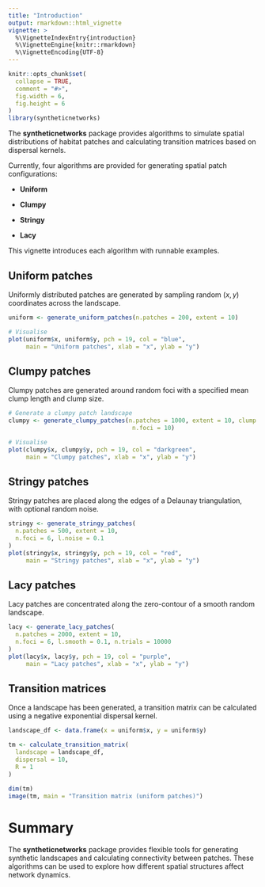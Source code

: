 ```yaml
---
title: "Introduction"
output: rmarkdown::html_vignette
vignette: >
  %\VignetteIndexEntry{introduction}
  %\VignetteEngine{knitr::rmarkdown}
  %\VignetteEncoding{UTF-8}
---
```


```r
knitr::opts_chunk$set(
  collapse = TRUE,
  comment = "#>",
  fig.width = 6,
  fig.height = 6
)
library(syntheticnetworks)
```


The **syntheticnetworks** package provides algorithms to simulate spatial
distributions of habitat patches and calculating transition matrices based on
dispersal kernels.

Currently, four algorithms are provided for generating spatial patch
configurations:

* **Uniform**

* **Clumpy**

* **Stringy**

* **Lacy**

This vignette introduces each algorithm with runnable examples.

## Uniform patches

Uniformly distributed patches are generated by sampling random $(x, y)$
coordinates across the landscape.

```r

uniform <- generate_uniform_patches(n.patches = 200, extent = 10)

# Visualise
plot(uniform$x, uniform$y, pch = 19, col = "blue",
     main = "Uniform patches", xlab = "x", ylab = "y")

```

## Clumpy patches

Clumpy patches are generated around random foci with a specified mean clump
length and clump size.

```r

# Generate a clumpy patch landscape
clumpy <- generate_clumpy_patches(n.patches = 1000, extent = 10, clump.length = 1,
                                   n.foci = 10)

# Visualise
plot(clumpy$x, clumpy$y, pch = 19, col = "darkgreen",
     main = "Clumpy patches", xlab = "x", ylab = "y")

```

## Stringy patches

Stringy patches are placed along the edges of a Delaunay triangulation, with
optional random noise.

```r
stringy <- generate_stringy_patches(
  n.patches = 500, extent = 10,
  n.foci = 6, l.noise = 0.1
)
plot(stringy$x, stringy$y, pch = 19, col = "red",
     main = "Stringy patches", xlab = "x", ylab = "y")
```

## Lacy patches 

Lacy patches are concentrated along the zero-contour of a smooth random
landscape.

```r
lacy <- generate_lacy_patches(
  n.patches = 2000, extent = 10,
  n.foci = 6, l.smooth = 0.1, n.trials = 10000
)
plot(lacy$x, lacy$y, pch = 19, col = "purple",
     main = "Lacy patches", xlab = "x", ylab = "y")
```

## Transition matrices

Once a landscape has been generated, a transition matrix can be calculated
using a negative exponential dispersal kernel.

```r

landscape_df <- data.frame(x = uniform$x, y = uniform$y)

tm <- calculate_transition_matrix(
  landscape = landscape_df,
  dispersal = 10,
  R = 1
)

dim(tm)
image(tm, main = "Transition matrix (uniform patches)")
```

# Summary

The **syntheticnetworks** package provides flexible tools for generating
synthetic landscapes and calculating connectivity between patches.
These algorithms can be used to explore how different spatial structures affect
network dynamics.
